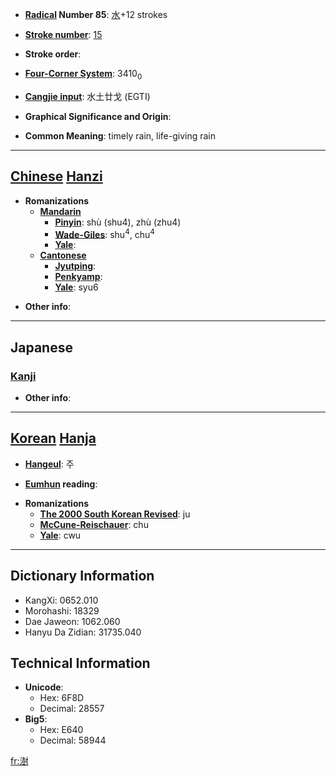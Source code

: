 * '''[[Wiktionary:Chinese radical index| Radical]] Number 85''': [[Wiktionary:Chinese radical index 水|水]]+12 strokes

* '''[[Wiktionary:Chinese total strokes index|Stroke number]]''': [[Wiktionary:Chinese total strokes index 15|15]]

* '''Stroke order''': 

* '''[[Wiktionary:Chinese four corner index|Four-Corner System]]''': 3410<sub>0</sub>

* '''[[Wiktionary:Chinese Cangjie index|Cangjie input]]''': 水土廿戈 (EGTI)

* '''Graphical Significance and Origin''': 

* '''Common Meaning''': timely rain, life-giving rain

----

== [[Chinese]] [[Hanzi]] ==

* '''Romanizations'''
** '''[[Mandarin]]'''
*** '''[[Pinyin]]''': shù (shu4), zhù (zhu4)
*** '''[[Wade-Giles]]''': shu<sup>4</sup>, chu<sup>4</sup>
*** '''[[Yale]]''': 
** '''[[Cantonese]]'''
*** '''[[Jyutping]]''':
*** '''[[Penkyamp]]''': 
*** '''[[Yale]]''': syu6

* '''Other info''': 

----

==Japanese==
===[[Kanji]]===
{{kanji|on readings=[[しゅ]] (shu), [[じゅ]] (ju)
|kun readings=[[うるおう]] (uruou)
}}

* '''Other info''':  

----

== [[Korean]] [[Hanja]] ==

* '''[[Hangeul]]''': 주

* '''[[Eumhun]] reading''': 

* '''Romanizations'''
** '''[[The 2000 South Korean Revised Romanization|The 2000 South Korean Revised]]''': ju
** '''[[McCune-Reischauer]]''': chu
** '''[[Yale]]''': cwu

----

== Dictionary Information ==

* KangXi: 0652.010
* Morohashi: 18329
* Dae Jaweon: 1062.060
* Hanyu Da Zidian: 31735.040

== Technical Information ==

* '''Unicode''':
** Hex: 6F8D
** Decimal: 28557
* '''Big5''':
** Hex: E640
** Decimal: 58944

[[fr:澍]]
